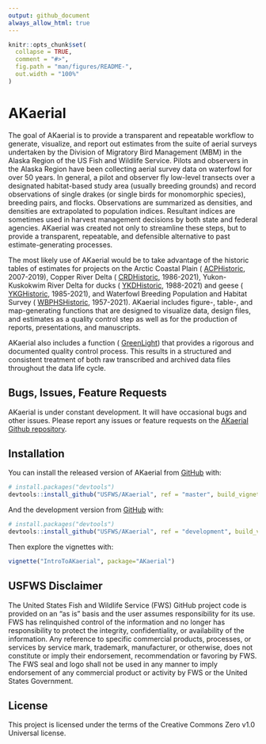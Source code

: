 ```yaml
---
output: github_document
always_allow_html: true
---
```


<!-- README.md is generated from README.Rmd. Please edit that file -->

```r
knitr::opts_chunk$set(
  collapse = TRUE,
  comment = "#>",
  fig.path = "man/figures/README-",
  out.width = "100%"
)
```

# AKaerial

<!-- badges: start -->
<!-- badges: end -->

The goal of AKaerial is to provide a transparent and repeatable workflow to generate, visualize, and report out estimates from the suite of aerial surveys undertaken by the Division of Migratory Bird Management (MBM) in the Alaska Region of the US Fish and Wildlife Service.  Pilots and observers in the Alaska Region have been collecting aerial survey data on waterfowl for over 50 years.  In general, a pilot and observer fly low-level transects over a designated habitat-based study area (usually breeding grounds) and record observations of single drakes (or single birds for monomorphic species), breeding pairs, and flocks. Observations are summarized as densities, and densities are extrapolated to population indices.  Resultant indices are sometimes used in harvest management decisions by both state and federal agencies.  AKaerial was created not only to streamline these steps, but to provide a transparent, repeatable, and defensible alternative to past estimate-generating processes.  

The most likely use of AKaerial would be to take advantage of the historic tables of estimates for projects on the Arctic Coastal Plain ( [ACPHistoric](../help/ACPHistoric), 2007-2019), Copper River Delta ( [CRDHistoric](../help/CRDHistoric), 1986-2021), Yukon-Kuskokwim River Delta for ducks ( [YKDHistoric](../help/YKDHistoric), 1988-2021) and geese ( [YKGHistoric](../help/YKGHistoric), 1985-2021), and Waterfowl Breeding Population and Habitat Survey ( [WBPHSHistoric](../help/WBPHSHistoric), 1957-2021).  AKaerial includes figure-, table-, and map-generating functions that are designed to visualize data, design files, and estimates as a quality control step as well as for the production of reports, presentations, and manuscripts.

AKaerial also includes a function ( [GreenLight](../help/GreenLight)) that provides a rigorous and documented quality control process.  This results in a structured and consistent treatment of both raw transcribed and archived data files throughout the data life cycle.   

## Bugs, Issues, Feature Requests

AKaerial is under constant development. It will have occasional bugs and other issues.  Please report any issues or feature requests on the [AKaerial Github repository](https://github.com/USFWS/AKaerial/issues). 

## Installation

You can install the released version of AKaerial from [GitHub](https://github.com/) with:

``` r
# install.packages("devtools")
devtools::install_github("USFWS/AKaerial", ref = "master", build_vignettes = TRUE)
```

And the development version from [GitHub](https://github.com/) with:

``` r
# install.packages("devtools")
devtools::install_github("USFWS/AKaerial", ref = "development", build_vignettes = TRUE)
```
Then explore the vignettes with:

```r
vignette("IntroToAKaerial", package="AKaerial")
```


## USFWS Disclaimer

The United States Fish and Wildlife Service (FWS) GitHub project code is
provided on an “as is” basis and the user assumes responsibility for its
use. FWS has relinquished control of the information and no longer has
responsibility to protect the integrity, confidentiality, or
availability of the information. Any reference to specific commercial
products, processes, or services by service mark, trademark,
manufacturer, or otherwise, does not constitute or imply their
endorsement, recommendation or favoring by FWS. The FWS seal and logo
shall not be used in any manner to imply endorsement of any commercial
product or activity by FWS or the United States Government.

## License

This project is licensed under the terms of the Creative Commons Zero
v1.0 Universal license.
